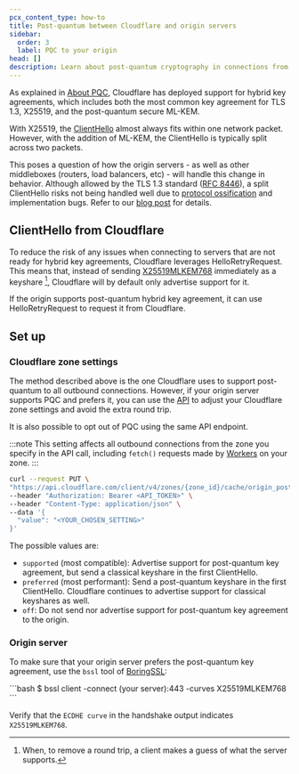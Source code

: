```yaml
---
pcx_content_type: how-to
title: Post-quantum between Cloudflare and origin servers
sidebar:
  order: 3
  label: PQC to your origin
head: []
description: Learn about post-quantum cryptography in connections from Cloudflare to your origin servers.
---
```



As explained in [About PQC](/ssl/post-quantum-cryptography/), Cloudflare has deployed support for hybrid key agreements, which includes both the most common key agreement for TLS 1.3, X25519, and the post-quantum secure ML-KEM.

With X25519, the [ClientHello](https://www.cloudflare.com/learning/ssl/what-happens-in-a-tls-handshake/) almost always fits within one network packet. However, with the addition of ML-KEM, the ClientHello is typically split across two packets.

This poses a question of how the origin servers - as well as other middleboxes (routers, load balancers, etc) - will handle this change in behavior. Although allowed by the TLS 1.3 standard ([RFC 8446](https://www.rfc-editor.org/rfc/rfc8446.html)), a split ClientHello risks not being handled well due to [protocol ossification](https://en.wikipedia.org/wiki/Protocol_ossification) and implementation bugs. Refer to our [blog post](https://blog.cloudflare.com/post-quantum-to-origins/) for details.

## ClientHello from Cloudflare

To reduce the risk of any issues when connecting to servers that are not ready for hybrid key agreements, Cloudflare leverages HelloRetryRequest. This means that, instead of sending [X25519MLKEM768](/ssl/post-quantum-cryptography/#hybrid-key-agreement) immediately as a keyshare [^1], Cloudflare will by default only advertise support for it.

If the origin supports post-quantum hybrid key agreement, it can use HelloRetryRequest to request it from Cloudflare.

## Set up

### Cloudflare zone settings

The method described above is the one Cloudflare uses to support post-quantum to all outbound connections. However, if your origin server supports PQC and prefers it, you can use the [API](/api/operations/zone-cache-settings-change-origin-post-quantum-encryption-setting) to adjust your Cloudflare zone settings and avoid the extra round trip.

It is also possible to opt out of PQC using the same API endpoint.

:::note
This setting affects all outbound connections from the zone you specify in the API call, including `fetch()` requests made by [Workers](/workers/) on your zone.
:::

```bash
curl --request PUT \
"https://api.cloudflare.com/client/v4/zones/{zone_id}/cache/origin_post_quantum_encryption" \
--header "Authorization: Bearer <API_TOKEN>" \
--header "Content-Type: application/json" \
--data '{
  "value": "<YOUR_CHOSEN_SETTING>"
}'
```

The possible values are:
- `supported` (most compatible): Advertise support for post-quantum key agreement, but send a classical keyshare in the first ClientHello.
- `preferred` (most performant): Send a post-quantum keyshare in the first ClientHello. Cloudflare continues to advertise support for classical keyshares as well.
- `off`: Do not send nor advertise support for post-quantum key agreement to the origin.

### Origin server

To make sure that your origin server prefers the post-quantum key agreement, use the `bssl` tool of [BoringSSL](https://github.com/google/boringssl):

<Example>
```bash
$ bssl client -connect (your server):443 -curves X25519MLKEM768
```

Verify that the `ECDHE curve` in the handshake output indicates `X25519MLKEM768`.

</Example>

[^1]: When, to remove a round trip, a client makes a guess of what the server supports.